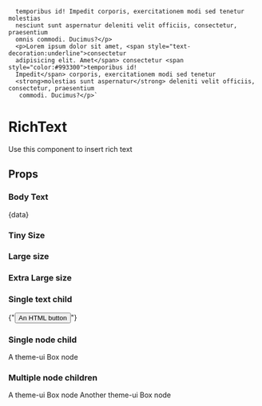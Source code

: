 
      temporibus id! Impedit corporis, exercitationem modi sed tenetur molestias
      nesciunt sunt aspernatur deleniti velit officiis, consectetur, praesentium
      omnis commodi. Ducimus?</p>
      <p>Lorem ipsum dolor sit amet, <span style="text-decoration:underline">consectetur 
      adipisicing elit. Amet</span> consectetur <span style="color:#993300">temporibus id!
      Impedit</span> corporis, exercitationem modi sed tenetur
      <strong>molestias sunt aspernatur</strong> deleniti velit officiis, consectetur, praesentium
       commodi. Ducimus?</p>`

<Meta title='components/RichText' component={RichText} />

# RichText

Use this component to insert rich text

## Props

<Props of={RichText} />

### Body Text

<Preview>
  <Story name='Default' decorators={[withA11y]}>
    <RichText>{data}</RichText>
  </Story>
</Preview>

### Tiny Size

<Preview>
  <Story name='Tiny Size' decorators={[withA11y]}>
    <RichText text={data} variant='tiny' />
  </Story>
</Preview>

### Large size

<Preview>
  <Story name='Large size' decorators={[withA11y]}>
    <RichText text={data} variant='lg' />
  </Story>
</Preview>

### Extra Large size

<Preview>
  <Story name='Extra Large size' decorators={[withA11y]}>
    <RichText text={data} variant='xl' />
  </Story>
</Preview>

### Single text child

<Preview>
  <Story name='Single text child' decorators={[withA11y]}>
    <RichText>{"<button>An HTML button</button>"}</RichText>
  </Story>
</Preview>

### Single node child

<Preview>
  <Story name='Single node child' decorators={[withA11y]}>
    <RichText>
      <Box>A theme-ui Box node</Box>
    </RichText>
  </Story>
</Preview>

### Multiple node children

<Preview>
  <Story name='Multiple node children' decorators={[withA11y]}>
    <RichText>
      <Box>A theme-ui Box node</Box>
      <Box>Another theme-ui Box node</Box>
    </RichText>
  </Story>
</Preview>
